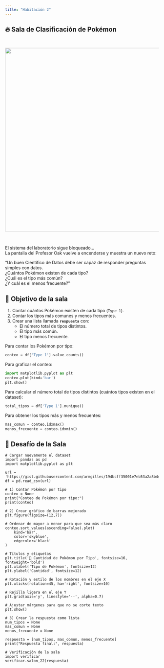```yaml
---
title: "Habitación 2"
---
```


<h2 class="text-center">
🔥 Sala de Clasificación de Pokémon  
</h2>

<br/>

<center>
<img src="./img/sala_p2.png" width="600">
</center>

<br/>

El sistema del laboratorio sigue bloqueado…  
La pantalla del Profesor Oak vuelve a encenderse y muestra un nuevo reto:

<div class="alert alert-info">
"Un buen Científico de Datos debe ser capaz de responder preguntas simples con datos.  
¿Cuántos Pokémon existen de cada tipo?  
¿Cuál es el tipo más común?  
¿Y cuál es el menos frecuente?"
</div>



## 🎯 Objetivo de la sala

1. Contar cuántos Pokémon existen de cada tipo (`Type 1`).  
2. Contar los tipos más comunes y menos frecuentes.
3. Crear una lista llamada **`respuesta`** con:  
   - El número total de tipos distintos.  
   - El tipo más común.  
   - El tipo menos frecuente.  

::: {.callout-tip title="Contar y Graficar Datos" collapse="true"}
Para contar los Pokémon por tipo:

```python
conteo = df['Type 1'].value_counts()
````

Para graficar el conteo:

```python
import matplotlib.pyplot as plt
conteo.plot(kind='bar')
plt.show()
```

Para calcular el número total de tipos distintos (cuántos tipos existen en el dataset):

```python
total_tipos = df['Type 1'].nunique()
```  

Para obtener los tipos más y menos frecuentes:

```python
mas_comun = conteo.idxmax()
menos_frecuente = conteo.idxmin()
```

:::



## 🧩 Desafío de la Sala

```pyodide-python
# Cargar nuevamente el dataset
import pandas as pd
import matplotlib.pyplot as plt

url = 'https://gist.githubusercontent.com/armgilles/194bcff35001e7eb53a2a8b441e8b2c6/raw/92200bc0a673d5ce2110aaad4544ed6c4010f687/pokemon.csv'
df = pd.read_csv(url)

# 1) Contar Pokémon por tipo
conteo = None
print("Conteo de Pokémon por tipo:")
print(conteo)
```

```pyodide-python
# 2) Crear gráfico de barras mejorado
plt.figure(figsize=(12,7))

# Ordenar de mayor a menor para que sea más claro
conteo.sort_values(ascending=False).plot(
    kind='bar',
    color='skyblue',
    edgecolor='black'
)

# Títulos y etiquetas
plt.title('🔢 Cantidad de Pokémon por Tipo', fontsize=16, fontweight='bold')
plt.xlabel('Tipo de Pokémon', fontsize=12)
plt.ylabel('Cantidad', fontsize=12)

# Rotación y estilo de los nombres en el eje X
plt.xticks(rotation=45, ha='right', fontsize=10)

# Rejilla ligera en el eje Y
plt.grid(axis='y', linestyle='--', alpha=0.7)

# Ajustar márgenes para que no se corte texto
plt.show()
```

```pyodide-python
# 3) Crear la respuesta como lista
num_tipos = None
mas_comun = None
menos_frecuente = None

respuesta = [num_tipos, mas_comun, menos_frecuente]
print("Respuesta final:", respuesta)

# Verificación de la sala
import verificar
verificar.salon_22(respuesta)
```